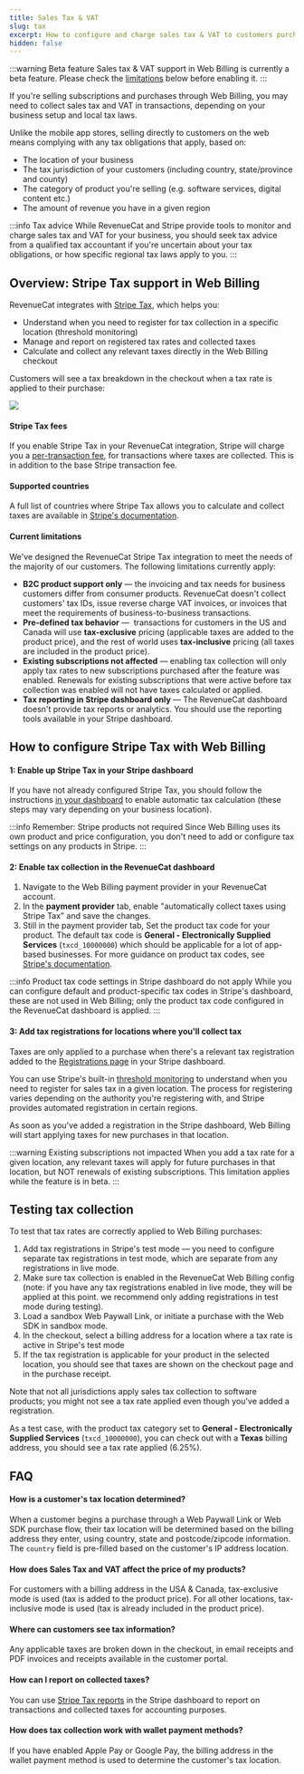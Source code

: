 ```yaml
---
title: Sales Tax & VAT
slug: tax
excerpt: How to configure and charge sales tax & VAT to customers purchasing through Web Billing
hidden: false
---
```


:::warning Beta feature
Sales tax & VAT support in Web Billing is currently a beta feature. Please check the [limitations](#current-limitations) below before enabling it.
:::

If you're selling subscriptions and purchases through Web Billing, you may need to collect sales tax and VAT in transactions, depending on your business setup and local tax laws.

Unlike the mobile app stores, selling directly to customers on the web means complying with any tax obligations that apply, based on:

- The location of your business
- The tax jurisdiction of your customers (including country, state/province and county)
- The category of product you're selling (e.g. software services, digital content etc.)
- The amount of revenue you have in a given region

:::info Tax advice
While RevenueCat and Stripe provide tools to monitor and charge sales tax and VAT for your business, you should seek tax advice from a qualified tax accountant if you're uncertain about your tax obligations, or how specific regional tax laws apply to you.
:::

## Overview: Stripe Tax support in Web Billing

RevenueCat integrates with [Stripe Tax](https://stripe.com/tax), which helps you:

- Understand when you need to register for tax collection in a specific location (threshold monitoring)
- Manage and report on registered tax rates and collected taxes
- Calculate and collect any relevant taxes directly in the Web Billing checkout

Customers will see a tax breakdown in the checkout when a tax rate is applied to their purchase:

![](/images/web-billing/tax-inclusive-checkout.png)

#### Stripe Tax fees

If you enable Stripe Tax in your RevenueCat integration, Stripe will charge you a [per-transaction fee](https://stripe.com/tax/pricing), for transactions where taxes are collected. This is in addition to the base Stripe transaction fee.

#### Supported countries

A full list of countries where Stripe Tax allows you to calculate and collect taxes are available in [Stripe's documentation](https://docs.stripe.com/tax/supported-countries?locale=en-GB#supported-countries).

#### Current limitations

We've designed the RevenueCat Stripe Tax integration to meet the needs of the majority of our customers. The following limitations currently apply:

- **B2C product support only** — the invoicing and tax needs for business customers differ from consumer products. RevenueCat doesn't collect customers' tax IDs, issue reverse charge VAT invoices, or invoices that meet the requirements of business-to-business transactions.
- **Pre-defined tax behavior** —  transactions for customers in the US and Canada will use **tax-exclusive** pricing (applicable taxes are added to the product price), and the rest of world uses **tax-inclusive** pricing (all taxes are included in the product price).
- **Existing subscriptions not affected** — enabling tax collection will only apply tax rates to new subscriptions purchased after the feature was enabled. Renewals for existing subscriptions that were active before tax collection was enabled will not have taxes calculated or applied.
- **Tax reporting in Stripe dashboard only** — The RevenueCat dashboard doesn't provide tax reports or analytics. You should use the reporting tools available in your Stripe dashboard.

## How to configure Stripe Tax with Web Billing

#### 1: Enable up Stripe Tax in your Stripe dashboard

If you have not already configured Stripe Tax, you should follow the instructions [in your dashboard](https://dashboard.stripe.com/tax/overview) to enable automatic tax calculation (these steps may vary depending on your business location).

:::info Remember: Stripe products not required
Since Web Billing uses its own product and price configuration, you don't need to add or configure tax settings on any products in Stripe.
:::

#### 2: Enable tax collection in the RevenueCat dashboard

1. Navigate to the Web Billing payment provider in your RevenueCat account.
1. In the **payment provider** tab, enable "automatically collect taxes using Stripe Tax" and save the changes.
1. Still in the payment provider tab, Set the product tax code for your product. The default tax code is **General - Electronically Supplied Services** (`txcd_10000000`) which should be applicable for a lot of app-based businesses. For more guidance on product tax codes, see [Stripe's documentation](https://docs.stripe.com/tax/tax-codes).

:::info Product tax code settings in Stripe dashboard do not apply
While you can configure default and product-specific tax codes in Stripe's dashboard, these are not used in Web Billing; only the product tax code configured in the RevenueCat dashboard is applied.
:::

#### 3: Add tax registrations for locations where you'll collect tax

Taxes are only applied to a purchase when there's a relevant tax registration added to the [Registrations page](https://dashboard.stripe.com/tax/registrations) in your Stripe dashboard.

You can use Stripe's built-in [threshold monitoring](https://dashboard.stripe.com/tax/thresholds) to understand when you need to register for sales tax in a given location. The process for registering varies depending on the authority you're registering with, and Stripe provides automated registration in certain regions.

As soon as you've added a registration in the Stripe dashboard, Web Billing will start applying taxes for new purchases in that location.

:::warning Existing subscriptions not impacted
When you add a tax rate for a given location, any relevant taxes will apply for future purchases in that location, but NOT renewals of existing subscriptions. This limitation applies while the feature is in beta.
:::

## Testing tax collection

To test that tax rates are correctly applied to Web Billing purchases:

1. Add tax registrations in Stripe's test mode — you need to configure separate tax registrations in test mode, which are separate from any registrations in live mode.
1. Make sure tax collection is enabled in the RevenueCat Web Billing config (note: if you have any tax registrations enabled in live mode, they will be applied at this point. we recommend only adding registrations in test mode during testing).
1. Load a sandbox Web Paywall Link, or initiate a purchase with the Web SDK in sandbox mode.
1. In the checkout, select a billing address for a location where a tax rate is active in Stripe's test mode
1. If the tax registration is applicable for your product in the selected location, you should see that taxes are shown on the checkout page and in the purchase receipt.

Note that not all jurisdictions apply sales tax collection to software products; you might not see a tax rate applied even though you've added a registration.

As a test case, with the product tax category set to **General - Electronically Supplied Services** (`txcd_10000000`), you can check out with a **Texas** billing address, you should see a tax rate applied (6.25%).

## FAQ

#### How is a customer's tax location determined?

When a customer begins a purchase through a Web Paywall Link or Web SDK purchase flow, their tax location will be determined based on the billing address they enter, using country, state and postcode/zipcode information. The `country` field is pre-filled based on the customer's IP address location.

#### How does Sales Tax and VAT affect the price of my products?

For customers with a billing address in the USA & Canada, tax-exclusive mode is used (tax is added to the product price). For all other locations, tax-inclusive mode is used (tax is already included in the product price).

#### Where can customers see tax information?

Any applicable taxes are broken down in the checkout, in email receipts and PDF invoices and receipts available in the customer portal.

#### How can I report on collected taxes?

You can use [Stripe Tax reports](https://dashboard.stripe.com/tax/reporting) in the Stripe dashboard to report on transactions and collected taxes for accounting purposes.

#### How does tax collection work with wallet payment methods?

If you have enabled Apple Pay or Google Pay, the billing address in the wallet payment method is used to determine the customer's tax location.
